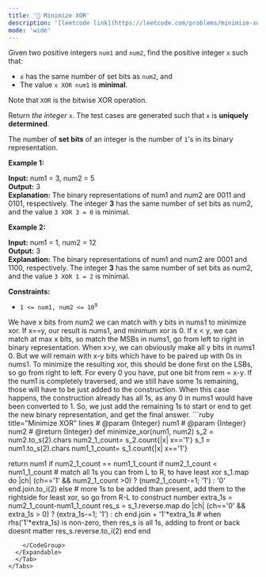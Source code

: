 ```yaml
---
title: '🧀 Minimize XOR'
description: '[leetcode link](https://leetcode.com/problems/minimize-xor/description/)'
mode: 'wide'
---
```

<Tabs>
  <Tab title="Question" icon="circle-question" iconType="regular">
    <Card>
      <p>Given two positive integers <code>num1</code> and <code>num2</code>, find the positive integer <code>x</code> such that:</p>  <ul>  <li><code>x</code> has the same number of set bits as <code>num2</code>, and</li>  <li>The value <code>x XOR num1</code> is <strong>minimal</strong>.</li> </ul>  <p>Note that <code>XOR</code> is the bitwise XOR operation.</p>  <p>Return <em>the integer </em><code>x</code>. The test cases are generated such that <code>x</code> is <strong>uniquely determined</strong>.</p>  <p>The number of <strong>set bits</strong> of an integer is the number of <code>1</code>&#39;s in its binary representation.</p>   <p><strong class="example">Example 1:</strong></p>   <strong>Input:</strong> num1 = 3, num2 = 5 <br/> <strong>Output:</strong> 3 <br/> <strong>Explanation:</strong> The binary representations of num1 and num2 are 0011 and 0101, respectively. The integer <strong>3</strong> has the same number of set bits as num2, and the value <code>3 XOR 3 = 0</code> is minimal.   <p><strong class="example">Example 2:</strong></p>   <strong>Input:</strong> num1 = 1, num2 = 12 <br/> <strong>Output:</strong> 3 <br/> <strong>Explanation:</strong> The binary representations of num1 and num2 are 0001 and 1100, respectively. The integer <strong>3</strong> has the same number of set bits as num2, and the value <code>3 XOR 1 = 2</code> is minimal.    <p><strong>Constraints:</strong></p>  <ul>  <li><code>1 &lt;= num1, num2 &lt;= 10<sup>9</sup></code></li> </ul> 
    </Card>
  </Tab>
  <Tab title="Solution" icon="lightbulb" iconType="regular" >
    <Card>
      We have x bits from num2 we can match with y bits in nums1 to minimize xor. If x==y, our result is nums1, and minimum xor is 0. If x &lt; y, we can match at max x bits, so match the MSBs in nums1, go from left to right in binary representation. When x&gt;y, we can obviously make all y bits in nums1 0. But we will remain with x-y bits which have to be paired up with 0s in nums1. To minimize the resulting xor, this should be done first on the LSBs, so go from right to left. For every 0 you have, put one bit from rem = x-y. If the num1 is completely traversed, and we still have some 1s remaining, those will have to be just added to the construction. When this case happens, the construction already has all 1s, as any 0 in nums1 would have been converted to 1. So, we just add the remaining 1s to start or end to get the new binary representation, and get the final answer.
    </Card>
  <Expandable title="code">
    <CodeGroup dropdown>
```ruby title="Minimize XOR" lines
# @param {Integer} num1
# @param {Integer} num2
# @return {Integer}
def minimize_xor(num1, num2)
  s_2 = num2.to_s(2).chars
  num2_1_count= s_2.count{|x| x=='1'}
  s_1 = num1.to_s(2).chars
  num1_1_count= s_1.count{|x| x=='1'}
  
  return num1 if num2_1_count == num1_1_count
  if num2_1_count < num1_1_count # match all 1s you can from L to R, to have least xor
    s_1.map do |ch|
      (ch=='1' && num2_1_count >0) ? (num2_1_count-=1; '1') : '0'
    end.join.to_i(2)
  else 
    # more 1s to be added than present, add them to the rightside for least xor, so go from R-L to construct number
    extra_1s = num2_1_count-num1_1_count
    res_s = s_1.reverse.map do |ch|
      (ch=='0' && extra_1s > 0) ? (extra_1s-=1; '1') : ch
    end.join + '1'*extra_1s # when rhs('1'*extra_1s) is non-zero, then res_s is all 1s, adding to front or back doesnt matter
    res_s.reverse.to_i(2)
  end
end
```
    </CodeGroup>
  </Expandable>
  </Tab>
</Tabs>
